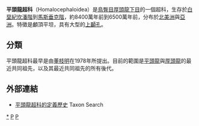 {{Automatic taxobox
| taxon = Homalocephaloidea
| authority = [[董枝明|董枝明]], 1978
| fossil_range = [[白堊紀|白堊紀]]晚期
| image =Homalocephale_body.jpg
| image_caption = [[平頭龍|平頭龍]]
}}

'''平頭龍超科'''（Homalocephaloidea）是[[鳥臀目|鳥臀目]][[厚頭龍下目|厚頭龍下目]]的一個超科，生存於[[白堊紀|白堊紀]][[坎潘階|坎潘階]]到[[馬斯垂克階|馬斯垂克階]]，約8400萬年前到6500萬年前，分布於[[北美洲|北美洲]]與[[亞洲|亞洲]]。特徵是顱頂平坦，具有大型的[[上顳孔|上顳孔]]。

==分類== 
平頭龍超科最早是由[[董枝明|董枝明]]在1978年所提出。目前的範圍是[[平頭龍|平頭龍]]與[[厚頭龍|厚頭龍]]的最近共同祖先，以及其最近共同祖先的所有後代。

==外部連結==
*[http://www.taxonsearch.org/dev/taxon_edit.php?Action=View&tax_id=167 平頭龍超科的定義歷史] {{Wayback|url=http://www.taxonsearch.org/dev/taxon_edit.php?Action=View&tax_id=167 |date=20080127175803 }} Taxon Search
{{頭飾龍類|P.}}
{{Taxonbar|from=Q9004535}}

[[Category:厚头龙亚目|*]]
[[Category:棄用分類單元|P]]
[[Category:1978年描述的分类群|P]]


{{dinosaur-stub}}
